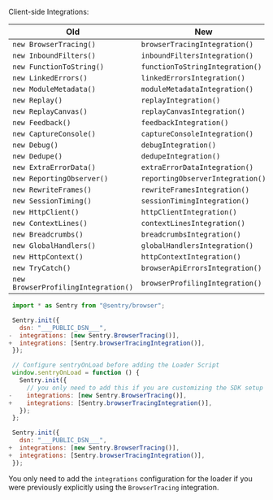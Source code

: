 <Include name="migration/javascript-v8/v7-deprecation/class-based-integrations" />

Client-side Integrations:

| Old                                 | New                              |
| ----------------------------------- | -------------------------------- |
| `new BrowserTracing()`              | `browserTracingIntegration()`    |
| `new InboundFilters()`              | `inboundFiltersIntegration()`    |
| `new FunctionToString()`            | `functionToStringIntegration()`  |
| `new LinkedErrors()`                | `linkedErrorsIntegration()`      |
| `new ModuleMetadata()`              | `moduleMetadataIntegration()`    |
| `new Replay()`                      | `replayIntegration()`            |
| `new ReplayCanvas()`                | `replayCanvasIntegration()`      |
| `new Feedback()`                    | `feedbackIntegration()`          |
| `new CaptureConsole()`              | `captureConsoleIntegration()`    |
| `new Debug()`                       | `debugIntegration()`             |
| `new Dedupe()`                      | `dedupeIntegration()`            |
| `new ExtraErrorData()`              | `extraErrorDataIntegration()`    |
| `new ReportingObserver()`           | `reportingObserverIntegration()` |
| `new RewriteFrames()`               | `rewriteFramesIntegration()`     |
| `new SessionTiming()`               | `sessionTimingIntegration()`     |
| `new HttpClient()`                  | `httpClientIntegration()`        |
| `new ContextLines()`                | `contextLinesIntegration()`      |
| `new Breadcrumbs()`                 | `breadcrumbsIntegration()`       |
| `new GlobalHandlers()`              | `globalHandlersIntegration()`    |
| `new HttpContext()`                 | `httpContextIntegration()`       |
| `new TryCatch()`                    | `browserApiErrorsIntegration()`  |
| `new BrowserProfilingIntegration()` | `browserProfilingIntegration()`  |

<Include name="migration/javascript-v8/v7-deprecation/browser-tracing" />

```JavaScript {tabTitle: npm} diff
 import * as Sentry from "@sentry/browser";

 Sentry.init({
   dsn: "___PUBLIC_DSN___",
-  integrations: [new Sentry.BrowserTracing()],
+  integrations: [Sentry.browserTracingIntegration()],
 });
```

```JavaScript {tabTitle: Loader} diff
 // Configure sentryOnLoad before adding the Loader Script
 window.sentryOnLoad = function () {
   Sentry.init({
     // you only need to add this if you are customizing the SDK setup
-    integrations: [new Sentry.BrowserTracing()],
+    integrations: [Sentry.browserTracingIntegration()],
   });
 };
```

```JavaScript {tabTitle: CDN} diff
 Sentry.init({
   dsn: "___PUBLIC_DSN___",
+  integrations: [new Sentry.BrowserTracing()],
+  integrations: [Sentry.browserTracingIntegration()],
 });
```

<Note>

You only need to add the `integrations` configuration for the loader if you were previously explicitly using the `BrowserTracing` integration.

</Note>

<Include name="migration/javascript-v8/v7-deprecation/general" />
